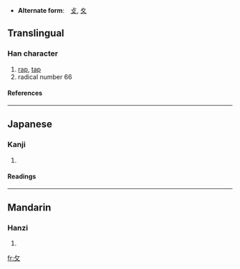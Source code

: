 * '''Alternate form''':　[[攴]], [[夊]]

==Translingual==
{{Han stroke|[[Image:攵-order.gif]]}}
===Han character===
{{Han char|rn=66|rad=攴|as=00|sn=4|four=|canj=人大 (OK), X人大 (XOK)}}
# [[rap]], [[tap]]
# radical number 66
====References====
{{Han ref|kx=0468.050|dkj=13109|dj=0815.340|hdz=21447.090|uh=6535|ud=25909}}
----

==Japanese==
===Kanji===
{{ja-kanji|grade=|rs=攴00}}
# {{defn|Japanese}} 
====Readings====
{{ja-readings|on=[[ぼく]] (boku), [[はく]] (haku), [[ほく]] (hoku)|kun=[[うつ]] (utsu)}}
----
==Mandarin==
===Hanzi===
{{cmn-hanzi|pin=[[kǎo]] (kao3), [[suī]] (sui1)|wg=k'ao<sup>3</sup>, sui<sup>1</sup>}}
# {{defn|Mandarin}}

[[fr:攵]]